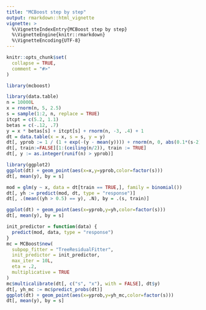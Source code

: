 ```yaml
---
title: "MCBoost step by step"
output: rmarkdown::html_vignette
vignette: >
  %\VignetteIndexEntry{MCBoost step by step}
  %\VignetteEngine{knitr::rmarkdown}
  %\VignetteEncoding{UTF-8}
---
```


```r
knitr::opts_chunk$set(
  collapse = TRUE,
  comment = "#>"
)
```

```r
library(mcboost)
```

```r
library(data.table)
n = 10000L
x = rnorm(n, 5, 2.5)
s = sample(1:2, n, replace = TRUE)
itcpt = c(5.2, 1.1)
betas = c(-.12, .7)
y = x * betas[s] + itcpt[s] + rnorm(n, -3, .4) + 1
dt = data.table(x = x, s = s, y = y)
dt[, yprob := 1 / (1 + exp(-(y - mean(y)))) + rnorm(n, 0, abs(0.1*(s-2)))]
dt[, train:=FALSE][1:(ceiling(n/2)), train := TRUE]
dt[, y := as.integer(runif(n) > yprob)]
```

```r
library(ggplot2)
ggplot(dt) + geom_point(aes(x=x,y=yprob,color=factor(s)))
dt[, mean(y), by = s]
```

```r
mod = glm(y ~ x, data = dt[train == TRUE,], family = binomial())
dt[, yh := predict(mod, dt, type = "response")]
dt[, .(mean((yh > 0.5) == y), .N), by = .(s, train)]
```

```r
ggplot(dt) + geom_point(aes(x=yprob,y=yh,color=factor(s)))
dt[, mean(y), by = s]
```


```r
init_predictor = function(data) {
  predict(mod, data, type = "response")
}
mc = MCBoost$new(
  subpop_fitter = "TreeResidualFitter",
  init_predictor = init_predictor,
  max_iter = 10L,
  eta = .2,
  multiplicative = TRUE
)
mc$multicalibrate(dt[, c("s", "x"), with = FALSE], dt$y)
dt[, yh_mc := mc$predict_probs(dt)]
ggplot(dt) + geom_point(aes(x=yprob,y=yh_mc,color=factor(s)))
dt[, mean(y), by = s]
```